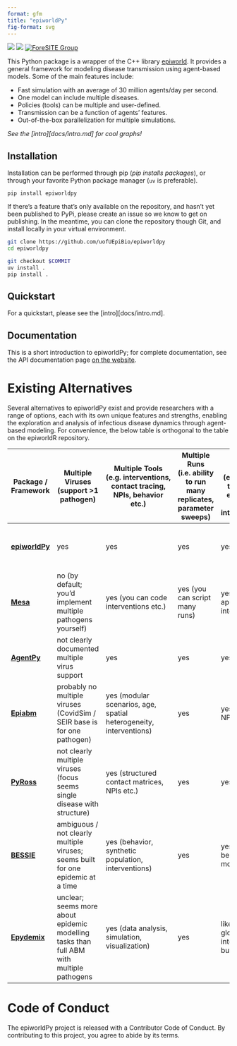 ```yaml
---
format: gfm
title: "epiworldPy"
fig-format: svg
---
```


[![](https://github.com/UofUEpiBio/epiworldpy/actions/workflows/pip.yaml/badge.svg)](https://github.com/UofUEpiBio/epiworldpy/actions/workflows/pip.yaml)
[![](https://img.shields.io/pypi/v/epiworldpy.svg)](https://pypi.org/project/epiworldpy)
[![ForeSITE Group](https://github.com/EpiForeSITE/software/blob/e82ed88f75e0fe5c0a1a3b38c2b94509f122019c/docs/assets/foresite-software-badge.svg)](https://github.com/EpiForeSITE)

This Python package is a wrapper of the C++ library [epiworld][epiworld].
It provides a general framework for modeling disease transmission using
agent-based models. Some of the main features include:

- Fast simulation with an average of 30 million agents/day per second.
- One model can include multiple diseases.
- Policies (tools) can be multiple and user-defined.
- Transmission can be a function of agents’ features.
- Out-of-the-box parallelization for multiple simulations.

*See the [intro][docs/intro.md] for cool graphs!*

[epiworld]: https://github.com/UofUEpiBio/epiworld

## Installation

Installation can be performed through pip (*pip installs packages*), or
through your favorite Python package manager (`uv` is preferable).

```
pip install epiworldpy
```

If there’s a feature that's only available on the repository, and hasn’t
yet been published to PyPi, please create an issue so we know to get on
publishing. In the meantime, you can clone the repository though Git,
and install locally in your virtual environment.

``` bash
git clone https://github.com/uofUEpiBio/epiworldpy
cd epiworldpy

git checkout $COMMIT
uv install .
pip install .
```

## Quickstart

For a quickstart, please see the [intro][docs/intro.md].

## Documentation

This is a short introduction to epiworldPy; for complete documentation,
see the API documentation page [on the website][api].

[api]: https://uofuepibio.github.io/epiworldpy

# Existing Alternatives

Several alternatives to epiworldPy exist and provide researchers with a
range of options, each with its own unique features and strengths,
enabling the exploration and analysis of infectious disease dynamics
through agent-based modeling. For convenience, the below table is orthogonal
to the table on the epiworldR repository.

| Package / Framework | Multiple Viruses (support >1 pathogen) | Multiple Tools (e.g. interventions, contact tracing, NPIs, behavior etc.) | Multiple Runs (i.e. ability to run many replicates, parameter sweeps) | Global Actions (e.g. policies that affect everyone / global interventions) | Built-in Epidemiological Models (SIR, SEIR, etc.) | Dependencies / Notes | Activity / Maturity |
|---|---|---|---|---|---|---|---|
| [**epiworldPy**](https://github.com/UofUEpiBio/epiworldpy) | yes | yes | yes | yes | yes | Python ≥ 3.7; available on PyPI; supports parallel simulations | Active; wrapper of epiworld C++ library |
| [**Mesa**](https://mesa.readthedocs.io/) | no (by default; you'd implement multiple pathogens yourself) | yes (you can code interventions etc.) | yes (you can script many runs) | yes (you can apply global interventions) | no built-in epidemic models per se; it's a general ABM toolkit | Python, uses standard scientific stack (NumPy, etc.); has visualization components | Active, widely used; good documentation |
| [**AgentPy**](https://agentpy.readthedocs.io/) | not clearly documented multiple virus support | yes | yes | yes | no default epidemic models; more general ABM framework | Python, integrates with Jupyter etc. | Relatively newer but seems stable |
| [**Epiabm**](https://github.com/SABS-R3-Epidemiology/epiabm) | probably no multiple viruses (CovidSim / SEIR base is for one pathogen) | yes (modular scenarios, age, spatial heterogeneity, interventions) | yes | yes (global NPIs etc.) | yes (SEIR, more compartments) | Python & C++ backends; modular; has docs, tests | Recently published, growing |
| [**PyRoss**](https://arxiv.org/abs/2005.09625) | not clearly multiple viruses (focus seems single disease with structure) | yes (structured contact matrices, NPIs etc.) | yes | yes | yes (age structured ODE/compartmental etc.) | Python, requires numpy, scipy etc. | Relatively mature; used in COVID work |
| [**BESSIE**](https://arxiv.org/abs/2203.11414) | ambiguous / not clearly multiple viruses; seems built for one epidemic at a time | yes (behavior, synthetic population, interventions) | yes | yes (policies / behavior modules) | yes (standard epidemic spread etc.) | Python; synthetic populations, behavior plugins | Active, though specific to research contexts |
| [**Epydemix**](https://www.medrxiv.org/content/10.1101/2025.05.07.25327151v1.full.pdf) | unclear; seems more about epidemic modelling tasks than full ABM with multiple pathogens | yes (data analysis, simulation, visualization) | yes | likely supports global interventions, but unclear | yes (epidemic models) | Python package, uses scientific stack | Newer; preprint stage; less ABM complexity |

# Code of Conduct

The epiworldPy project is released with a Contributor Code of Conduct.
By contributing to this project, you agree to abide by its terms.
